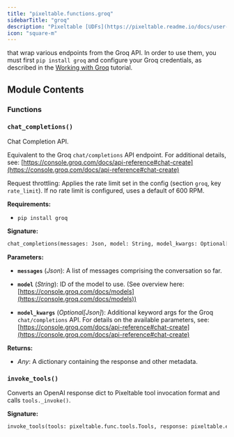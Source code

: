```yaml
---
title: "pixeltable.functions.groq"
sidebarTitle: "groq"
description: "Pixeltable [UDFs](https://pixeltable.readme.io/docs/user-defined-functions-udfs)"
icon: "square-m"
---
```


that wrap various endpoints from the Groq API. In order to use them, you must first `pip install groq` and configure your Groq credentials, as described in the [Working with Groq](https://pixeltable.readme.io/docs/working-with-groq) tutorial.


## Module Contents

### Functions

### `chat_completions()`

Chat Completion API.


Equivalent to the Groq `chat/completions` API endpoint. For additional details, see: [https://console.groq.com/docs/api-reference#chat-create](https://console.groq.com/docs/api-reference#chat-create)

Request throttling: Applies the rate limit set in the config (section `groq`, key `rate_limit`). If no rate limit is configured, uses a default of 600 RPM.

**Requirements:**

- `pip install groq`


**Signature:**

```python
chat_completions(messages: Json, model: String, model_kwargs: Optional[Json], tools: Optional[Json], tool_choice: Optional[Json]) -> Json
```

**Parameters:**

- **`messages`** (*Json*): A list of messages comprising the conversation so far.

- **`model`** (*String*): ID of the model to use. (See overview here: [https://console.groq.com/docs/models](https://console.groq.com/docs/models))

- **`model_kwargs`** (*Optional[Json]*): Additional keyword args for the Groq `chat/completions` API. For details on the available parameters, see: [https://console.groq.com/docs/api-reference#chat-create](https://console.groq.com/docs/api-reference#chat-create)


**Returns:**

- *Any*: A dictionary containing the response and other metadata.


### `invoke_tools()`

Converts an OpenAI response dict to Pixeltable tool invocation format and calls `tools._invoke()`.


**Signature:**

```python
invoke_tools(tools: pixeltable.func.tools.Tools, response: pixeltable.exprs.expr.Expr) -> pixeltable.exprs.inline_expr.InlineDict
```

